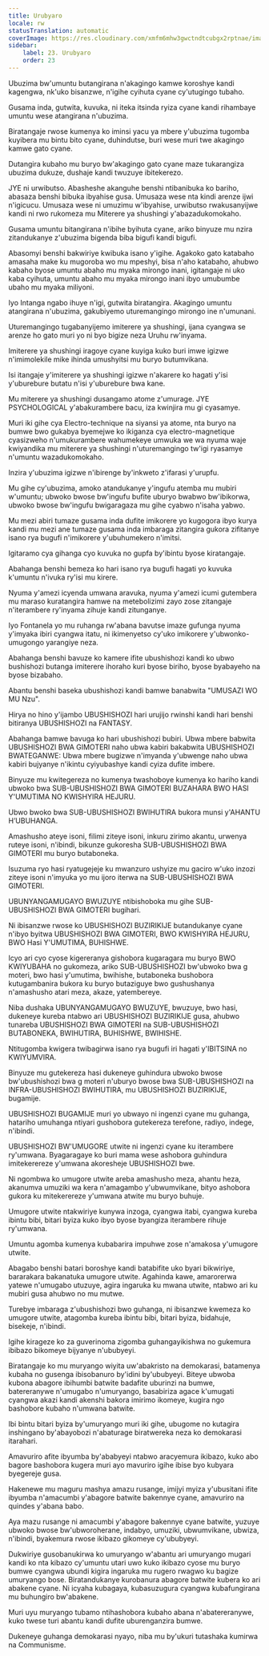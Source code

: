 ```yaml
---
title: Urubyaro
locale: rw
statusTranslation: automatic
coverImage: https://res.cloudinary.com/xmfm6mhw3gwctndtcubgx2rptnae/image/upload/v1740337243/small_cover_educacion_fundamental_a051170f1c.webp
sidebar:
    label: 23. Urubyaro
    order: 23
---
```

Ubuzima bw'umuntu butangirana n'akagingo kamwe koroshye kandi kagengwa, nk'uko bisanzwe, n'igihe cyihuta cyane cy'utugingo tubaho.

Gusama inda, gutwita, kuvuka, ni iteka itsinda ryiza cyane kandi rihambaye umuntu wese atangirana n'ubuzima.

Biratangaje rwose kumenya ko iminsi yacu ya mbere y'ubuzima tugomba kuyibera mu bintu bito cyane, duhindutse, buri wese muri twe akagingo kamwe gato cyane.

Dutangira kubaho mu buryo bw'akagingo gato cyane maze tukarangiza ubuzima dukuze, dushaje kandi twuzuye ibitekerezo.

JYE ni urwibutso. Abasheshe akanguhe benshi ntibanibuka ko bariho, abasaza benshi bibuka ibyahise gusa. Umusaza wese nta kindi arenze ijwi n'igicucu. Umusaza wese ni umuzimu w'ibyahise, urwibutso rwakusanyijwe kandi ni rwo rukomeza mu Miterere ya shushingi y'abazadukomokaho.

Gusama umuntu bitangirana n'ibihe byihuta cyane, ariko binyuze mu nzira zitandukanye z'ubuzima bigenda biba bigufi kandi bigufi.

Abasomyi benshi bakwiriye kwibuka isano y'igihe. Agakoko gato katabaho amasaha make ku mugoroba wo mu mpeshyi, bisa n'aho katabaho, ahubwo kabaho byose umuntu abaho mu myaka mirongo inani, igitangaje ni uko kaba cyihuta, umuntu abaho mu myaka mirongo inani ibyo umubumbe ubaho mu myaka miliyoni.

Iyo Intanga ngabo ihuye n'igi, gutwita biratangira. Akagingo umuntu atangirana n'ubuzima, gakubiyemo uturemangingo mirongo ine n'umunani.

Uturemangingo tugabanyijemo imiterere ya shushingi, ijana cyangwa se arenze ho gato muri yo ni byo bigize neza Uruhu rw'inyama.

Imiterere ya shushingi iragoye cyane kuyiga kuko buri imwe igizwe n'imimolekile mike ihinda umushyitsi mu buryo butumvikana.

Isi itangaje y'imiterere ya shushingi igizwe n'akarere ko hagati y'isi y'uburebure butatu n'isi y'uburebure bwa kane.

Mu miterere ya shushingi dusangamo atome z'umurage. JYE PSYCHOLOGICAL y'abakurambere bacu, iza kwinjira mu gi cyasamye.

Muri iki gihe cya Electro-technique na siyansi ya atome, nta buryo na bumwe bwo gukabya byemejwe ko ikiganza cya electro-magnetique cyasizweho n'umukurambere wahumekeye umwuka we wa nyuma waje kwiyandika mu miterere ya shushingi n'uturemangingo tw'igi ryasamye n'umuntu wazadukomokaho.

Inzira y'ubuzima igizwe n'ibirenge by'inkweto z'ifarasi y'urupfu.

Mu gihe cy'ubuzima, amoko atandukanye y'ingufu atemba mu mubiri w'umuntu; ubwoko bwose bw'ingufu bufite uburyo bwabwo bw'ibikorwa, ubwoko bwose bw'ingufu bwigaragaza mu gihe cyabwo n'isaha yabwo.

Mu mezi abiri tumaze gusama inda dufite imikorere yo kugogora ibyo kurya kandi mu mezi ane tumaze gusama inda imbaraga zitangira gukora zifitanye isano rya bugufi n'imikorere y'ubuhumekero n'imitsi.

Igitaramo cya gihanga cyo kuvuka no gupfa by'ibintu byose kiratangaje.

Abahanga benshi bemeza ko hari isano rya bugufi hagati yo kuvuka k'umuntu n'ivuka ry'isi mu kirere.

Nyuma y'amezi icyenda umwana aravuka, nyuma y'amezi icumi gutembera mu maraso kuratangira hamwe na metebolizimi zayo zose zitangaje n'iterambere ry'inyama zihuje kandi zitunganye.

Iyo Fontanela yo mu ruhanga rw'abana bavutse imaze gufunga nyuma y'imyaka ibiri cyangwa itatu, ni ikimenyetso cy'uko imikorere y'ubwonko-umugongo yarangiye neza.

Abahanga benshi bavuze ko kamere ifite ubushishozi kandi ko ubwo bushishozi butanga imiterere ihoraho kuri byose biriho, byose byabayeho na byose bizabaho.

Abantu benshi baseka ubushishozi kandi bamwe banabwita "UMUSAZI WO MU Nzu".

Hirya no hino y'ijambo UBUSHISHOZI hari urujijo rwinshi kandi hari benshi bitiranya UBUSHISHOZI na FANTASY.

Abahanga bamwe bavuga ko hari ubushishozi bubiri. Ubwa mbere babwita UBUSHISHOZI BWA GIMOTERI naho ubwa kabiri bakabwita UBUSHISHOZI BWATEGANWE: Ubwa mbere bugizwe n'imyanda y'ubwenge naho ubwa kabiri bujyanye n'ikintu cyiyubashye kandi cyiza dufite imbere.

Binyuze mu kwitegereza no kumenya twashoboye kumenya ko hariho kandi ubwoko bwa SUB-UBUSHISHOZI BWA GIMOTERI BUZAHARA BWO HASI Y'UMUTIMA NO KWISHYIRA HEJURU.

Ubwo bwoko bwa SUB-UBUSHISHOZI BWIHUTIRA bukora munsi y'AHANTU H’UBUHANGA.

Amashusho ateye isoni, filimi ziteye isoni, inkuru zirimo akantu, urwenya ruteye isoni, n'ibindi, bikunze gukoresha SUB-UBUSHISHOZI BWA GIMOTERI mu buryo butaboneka.

Isuzuma ryo hasi ryatugejeje ku mwanzuro ushyize mu gaciro w'uko inzozi ziteye isoni n'imyuka yo mu ijoro iterwa na SUB-UBUSHISHOZI BWA GIMOTERI.

UBUNYANGAMUGAYO BWUZUYE ntibishoboka mu gihe SUB-UBUSHISHOZI BWA GIMOTERI bugihari.

Ni ibisanzwe rwose ko UBUSHISHOZI BUZIRIKIJE butandukanye cyane n'ibyo byitwa UBUSHISHOZI BWA GIMOTERI, BWO KWISHYIRA HEJURU, BWO Hasi Y'UMUTIMA, BUHISHWE.

Icyo ari cyo cyose kigereranya gishobora kugaragara mu buryo BWO KWIYUBAHA no gukomeza, ariko SUB-UBUSHISHOZI bw'ubwoko bwa g moteri, bwo hasi y'umutima, bwihishe, butaboneka bushobora kutugambanira bukora ku buryo butaziguye bwo gushushanya n'amashusho atari meza, akaze, yatembereye.

Niba dushaka UBUNYANGAMUGAYO BWUZUYE, bwuzuye, bwo hasi, dukeneye kureba ntabwo ari UBUSHISHOZI BUZIRIKIJE gusa, ahubwo tunareba UBUSHISHOZI BWA GIMOTERI na SUB-UBUSHISHOZI BUTABONEKA, BWIHUTIRA, BUHISHWE, BWIHISHE.

Ntitugomba kwigera twibagirwa isano rya bugufi iri hagati y'IBITSINA no KWIYUMVIRA.

Binyuze mu gutekereza hasi dukeneye guhindura ubwoko bwose bw'ubushishozi bwa g moteri n'uburyo bwose bwa SUB-UBUSHISHOZI na INFRA-UBUSHISHOZI BWIHUTIRA, mu UBUSHISHOZI BUZIRIKIJE, bugamije.

UBUSHISHOZI BUGAMIJE muri yo ubwayo ni ingenzi cyane mu guhanga, hatariho umuhanga ntiyari gushobora gutekereza terefone, radiyo, indege, n'ibindi.

UBUSHISHOZI BW'UMUGORE utwite ni ingenzi cyane ku iterambere ry'umwana. Byagaragaye ko buri mama wese ashobora guhindura imitekerereze y'umwana akoresheje UBUSHISHOZI bwe.

Ni ngombwa ko umugore utwite areba amashusho meza, ahantu heza, akanumva umuziki wa kera n'amagambo y'ubwumvikane, bityo ashobora gukora ku mitekerereze y'umwana atwite mu buryo buhuje.

Umugore utwite ntakwiriye kunywa inzoga, cyangwa itabi, cyangwa kureba ibintu bibi, bitari byiza kuko ibyo byose byangiza iterambere rihuje ry'umwana.

Umuntu agomba kumenya kubabarira impuhwe zose n'amakosa y'umugore utwite.

Abagabo benshi batari boroshye kandi batabifite uko byari bikwiriye, bararakara bakanatuka umugore utwite. Agahinda kawe, amarorerwa yatewe n'umugabo utuzuye, agira ingaruka ku mwana utwite, ntabwo ari ku mubiri gusa ahubwo no mu mutwe.

Turebye imbaraga z'ubushishozi bwo guhanga, ni ibisanzwe kwemeza ko umugore utwite, atagomba kureba ibintu bibi, bitari byiza, bidahuje, bisekeje, n'ibindi.

Igihe kirageze ko za guverinoma zigomba guhangayikishwa no gukemura ibibazo bikomeye bijyanye n'ububyeyi.

Biratangaje ko mu muryango wiyita uw'abakristo na demokarasi, batamenya kubaha no gusenga ibisobanuro by'idini by'ububyeyi. Biteye ubwoba kubona abagore ibihumbi batwite badafite uburinzi na bumwe, batereranywe n'umugabo n'umuryango, basabiriza agace k'umugati cyangwa akazi kandi akenshi bakora imirimo ikomeye, kugira ngo bashobore kubaho n'umwana batwite.

Ibi bintu bitari byiza by'umuryango muri iki gihe, ubugome no kutagira inshingano by'abayobozi n'abaturage biratwereka neza ko demokarasi itarahari.

Amavuriro afite ibyumba by'ababyeyi ntabwo aracyemura ikibazo, kuko abo bagore bashobora kugera muri ayo mavuriro igihe ibise byo kubyara byegereje gusa.

Hakenewe mu maguru mashya amazu rusange, imijyi myiza y'ubusitani ifite ibyumba n'amacumbi y'abagore batwite bakennye cyane, amavuriro na quindes y'abana babo.

Aya mazu rusange ni amacumbi y'abagore bakennye cyane batwite, yuzuye ubwoko bwose bw'ubworoherane, indabyo, umuziki, ubwumvikane, ubwiza, n'ibindi, byakemura rwose ikibazo gikomeye cy'ububyeyi.

Dukwiriye gusobanukirwa ko umuryango w'abantu ari umuryango mugari kandi ko nta kibazo cy'umuntu utari uwo kuko ikibazo cyose mu buryo bumwe cyangwa ubundi kigira ingaruka mu rugero rwagwo ku bagize umuryango bose. Biratandukanye kurobanura abagore batwite kubera ko ari abakene cyane. Ni icyaha kubagaya, kubasuzugura cyangwa kubafungirana mu buhungiro bw'abakene.

Muri uyu muryango tubamo ntihashobora kubaho abana n'abatereranywe, kuko twese turi abantu kandi dufite uburenganzira bumwe.

Dukeneye guhanga demokarasi nyayo, niba mu by'ukuri tutashaka kumirwa na Communisme.

